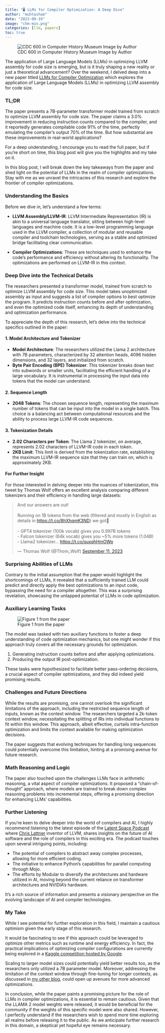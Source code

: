 ```yaml
---
title: "🖥️​ LLMs for Compiler Optimization: A Deep Dive"
author: "muhtasham"
date: "2023-09-19"
image: "chm-min.png"
categories: [llm, papers]
toc: true
---
```


![CDC 600 in Computer History Museum Image by Author](chm-min.png)

The application of Large Language Models (LLMs) in optimizing LLVM assembly for code size is emerging, but is it truly shaping a new reality or just a theoretical advancement? Over the weekend, I delved deep into a new paper titled [LLMs for Compiler Optimization](https://arxiv.org/pdf/2309.07062.pdf) which explores the application of Large Language Models (LLMs) in optimizing LLVM assembly for code size.

### **TL;DR**
The paper presents a 7B-parameter transformer model trained from scratch to optimize LLVM assembly for code size. The paper claims a 3.0% improvement in reducing instruction counts compared to the compiler, and it reportedly generates compilable code 91% of the time, perfectly emulating the compiler's output 70% of the time. But how substantial are these improvements in real-world applications? 

For a deep understanding, I encourage you to read the full paper, but if you're short on time, this blog post will give you the highlights and my take on it.

In this blog post, I will break down the key takeaways from the paper and shed light on the potential of LLMs in the realm of compiler optimizations. Stay with me as we unravel the intricacies of this research and explore the frontier of compiler optimizations.

### **Understanding the Basics**

Before we dive in, let's understand a few terms:

- **LLVM Assembly/LLVM-IR**: LLVM Intermediate Representation (IR) is akin to a universal language translator, sitting between high-level languages and machine code. It is a low-level programming language used in the LLVM compiler, a collection of modular and reusable compiler and toolchain technologies, serving as a stable and optimized bridge facilitating clear communication.

- **Compiler Optimizations**: These are techniques used to enhance the code's performance and efficiency without altering its functionality. The optimizations are performed on LLVM-IR in this context.

### **Deep Dive into the Technical Details**

The researchers presented a transformer model, trained from scratch to optimize LLVM assembly for code size. This model takes unoptimized assembly as input and suggests a list of compiler options to best optimize the program. It predicts instruction counts before and after optimization, and even the optimized code itself, enhancing its depth of understanding and optimization performance.

To appreciate the depth of this research, let's delve into the technical specifics outlined in the paper:

#### **1. Model Architecture and Tokenizer**
- **Model Architecture**: The researchers utilized the Llama 2 architecture with 7B parameters, characterized by 32 attention heads, 4096 hidden dimensions, and 32 layers, and initialized from scratch.
- **Byte Pair Encoding (BPE) Tokenizer**: This tokenizer breaks down text into subwords or smaller units, facilitating the efficient handling of a large vocabulary. It is instrumental in processing the input data into tokens that the model can understand.

#### **2. Sequence Length**
- **2048 Tokens**: The chosen sequence length, representing the maximum number of tokens that can be input into the model in a single batch. This choice is a balancing act between computational resources and the ability to process large LLVM-IR code sequences.

#### **3. Tokenization Details**
- **2.02 Characters per Token**: The Llama 2 tokenizer, on average, represents 2.02 characters of LLVM-IR code in each token.
- **2KB Limit**: This limit is derived from the tokenization rate, establishing the maximum LLVM-IR sequence size that they can train on, which is approximately 2KB.

::: {.callout-note collapse="true"}
#### For Further Insight
For those interested in delving deeper into the nuances of tokenization, this tweet by Thomas Wolf offers an excellent analysis comparing different tokenizers and their efficiency in handling large datasets:
<blockquote class="twitter-tweet"><p lang="en" dir="ltr">And our answers are out!<br><br>Running on 1B tokens from the web (filtered and mostly in English as details in <a href="https://t.co/8hXhqmK3ND">https://t.co/8hXhqmK3ND</a>) we got🥁<br><br>- GPT4 tokenizer (100k vocab) gives you 0.997B tokens <br>- Falcon tokenizer (64k vocab) gives you ~5% more tokens (1.04B)<br>- Llama2 tokenizer… <a href="https://t.co/suxqhHmOWp">https://t.co/suxqhHmOWp</a></p>&mdash; Thomas Wolf (@Thom_Wolf) <a href="https://twitter.com/Thom_Wolf/status/1701206627859206450?ref_src=twsrc%5Etfw">September 11, 2023</a></blockquote> <script async src="https://platform.twitter.com/widgets.js" charset="utf-8"></script>
:::

### **Surprising Abilities of LLMs**

Contrary to the initial assumption that the paper would highlight the shortcomings of LLMs, it revealed that a sufficiently trained LLM could predict and directly apply the best optimizations to an input code, bypassing the need for a compiler altogether. This was a surprising revelation, showcasing the untapped potential of LLMs in code optimization.

### **Auxiliary Learning Tasks**

![Figure 1 from the paper](./fig1.png)

The model was tasked with two auxiliary functions to foster a deep understanding of code optimization mechanics, but one might wonder if this approach truly covers all the necessary grounds for optimization.

1. Generating instruction counts before and after applying optimizations.
2. Producing the output IR post-optimization.

These tasks were hypothesized to facilitate better pass-ordering decisions, a crucial aspect of compiler optimizations, and they did indeed yield promising results.

### **Challenges and Future Directions**

While the results are promising, one cannot overlook the significant limitations of the approach, including the restricted sequence length of inputs, known as the context window. The researchers targeted a 2k-token context window, necessitating the splitting of IRs into individual functions to fit within this window. This approach, albeit effective, curtails intra-function optimization and limits the context available for making optimization decisions.

The paper suggests that evolving techniques for handling long sequences could potentially overcome this limitation, hinting at a promising avenue for future research.

### **Math Reasoning and Logic**

The paper also touched upon the challenges LLMs face in arithmetic reasoning, a vital aspect of compiler optimizations. It proposed a "chain-of-thought" approach, where models are trained to break down complex reasoning problems into incremental steps, offering a promising direction for enhancing LLMs' capabilities.

### **Further Listening**

If you're keen to delve deeper into the world of compilers and AI, I highly recommend listening to the latest episode of the [Latent Space Podcast](https://latent.space/p/modular) where [Chris Lattner](https://twitter.com/clattner_llvm) inventor of LLVM, shares insights on the future of AI software and the role of compilers in this exciting era. The podcast touches upon several intriguing points, including:

- The potential of compilers to abstract away complex processes, allowing for more efficient coding.
- The initiative to enhance Python's capabilities for parallel computing through Mojo.
- The efforts by Modular to diversify the architectures and hardware utilized in AI, moving beyond the current reliance on transformer architectures and NVIDIA's hardware.

It's a rich source of information and presents a visionary perspective on the evolving landscape of AI and compiler technologies.


### **My Take**

While I see potential for further exploration in this field, I maintain a cautious optimism given the early stage of this research. 

It would be fascinating to see if this approach could be leveraged to optimize other metrics such as runtime and energy efficiency. In fact, the practical implications of optimizing compiler configurations are currently being explored in a [Kaggle competition hosted by Google](https://www.kaggle.com/competitions/predict-ai-model-runtime).

Scaling to larger model sizes could potentially yield better results too, as the researchers only utilized a 7B parameter model. Moreover, addressing the limitation of the context window through fine-tuning for longer contexts, as discussed in [my other blog](https://muhtasham.github.io/blog/posts/explore-context/), could open up avenues for more advanced optimizations.

In conclusion, while the paper paints a promising picture for the role of LLMs in compiler optimizations, it is essential to remain cautious. Given that the LLAMA 2 model weights were released, it would be beneficial for the community if the weights of this specific model were also shared. However, I perfectly understand if the researchers wish to spend more time exploring all realms before releasing it to the public. As we anticipate further research in this domain, a skeptical yet hopeful eye remains necessary.